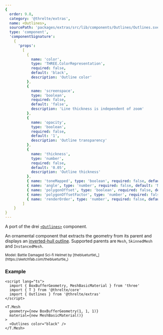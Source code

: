 ```yaml
---
{
  order: 9.8,
  category: '@threlte/extras',
  name: <Outlines>,
  sourcePath: 'packages/extras/src/lib/components/Outlines/Outlines.svelte',
  type: 'component',
  'componentSignature':
    {
      'props':
        [
          {
            name: 'color',
            type: 'THREE.ColorRepresentation',
            required: false,
            default: 'black',
            description: 'Outline color'
          },
          {
            name: 'screenspace',
            type: 'boolean',
            required: false,
            default: 'false',
            description: 'Line thickness is independent of zoom'
          },
          {
            name: 'opacity',
            type: 'boolean',
            required: false,
            default: '1',
            description: 'Outline transparency'
          },
          {
            name: 'thickness',
            type: 'number',
            required: false,
            default: '0.05',
            description: 'Outline thickness'
          },
          { name: 'toneMapped', type: 'boolean', required: false, default: 'true' },
          { name: 'angle', type: 'number', required: false, default: 'Math.PI' },
          { name: 'polygonOffset', type: 'boolean', required: false, default: 'false' },
          { name: 'polygonOffsetFactor', type: 'number', required: false, default: '0' },
          { name: 'renderOrder', type: 'number', required: false, default: '0' }
        ]
    }
}
---
```


A port of the drei [`<Outlines>`](https://github.com/pmndrs/drei?tab=readme-ov-file#outlines) component.

An ornamental component that extracts the geometry from its parent and displays an [inverted-hull outline](https://bnpr.gitbook.io/bnpr/outline/inverse-hull-method). Supported parents are `Mesh`, `SkinnedMesh` and `InstancedMesh`.

<Example path="extras/outlines" />

<small>
  Model: Battle Damaged Sci-fi Helmet by [theblueturtle\_](https://sketchfab.com/theblueturtle_)
</small>

### Example

```svelte
<script lang="ts">
  import { BoxBufferGeometry, MeshBasicMaterial } from 'three'
  import { T } from '@threlte/core'
  import { Outlines } from '@threlte/extras'
</script>

<T.Mesh
  geometry={new BoxBufferGeometry(1, 1, 1)}
  material={new MeshBasicMaterial()}
>
  <Outlines color="black" />
</T.Mesh>
```
